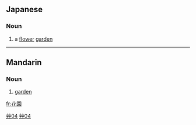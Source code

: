 ==Japanese==
{{ja-kanjitab|花|園}}

===Noun===
{{ja-noun|k|hira=はなぞの|rom=hanazono}}

# a [[flower]] [[garden]]

----

==Mandarin==
{{zh-forms|[[花园]]|[[花]][[園]]}}
===Noun===
{{cmn-noun|t|pin=huāyuán|pint=hua1yuan2|rs=艸04}}

# [[garden]]

[[Category:zh-tw:Gardening terms|艸04]]
[[Category:zh-tw:Elementary Mandarin|艸04]]

[[fr:花園]]